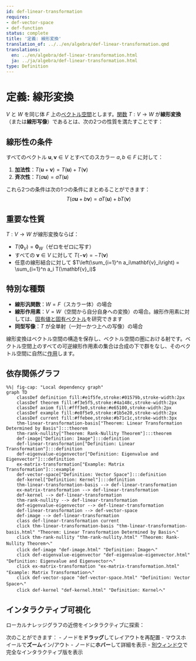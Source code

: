 ```yaml
---
id: def-linear-transformation
requires:
- def-vector-space
- def-function
status: complete
title: '定義: 線形変換'
translation_of: ../../en/algebra/def-linear-transformation.qmd
translations:
  en: ../en/algebra/def-linear-transformation.html
  ja: ../ja/algebra/def-linear-transformation.html
type: Definition
---
```


# 定義: 線形変換 {#def-linear-transformation}

$V$ と $W$ を同じ体 $F$ 上の[ベクトル空間](def-vector-space.qmd)とします。[関数](../logic-set-theory/def-function.qmd) $T: V \to W$ が**線形変換**（または**線形写像**）であるとは、次の2つの性質を満たすことです：

## 線形性の条件

すべてのベクトル $\mathbf{u}, \mathbf{v} \in V$ とすべてのスカラー $a, b \in F$ に対して：

1. **加法性**：$T(\mathbf{u} + \mathbf{v}) = T(\mathbf{u}) + T(\mathbf{v})$
2. **斉次性**：$T(a\mathbf{u}) = aT(\mathbf{u})$

これら2つの条件は次の1つの条件にまとめることができます：
$$T(a\mathbf{u} + b\mathbf{v}) = aT(\mathbf{u}) + bT(\mathbf{v})$$

## 重要な性質

$T: V \to W$ が線形変換ならば：

- $T(\mathbf{0}_V) = \mathbf{0}_W$（ゼロをゼロに写す）
- すべての $\mathbf{v} \in V$ に対して $T(-\mathbf{v}) = -T(\mathbf{v})$
- 任意の線形結合に対して $T\left(\sum_{i=1}^n a_i\mathbf{v}_i\right) = \sum_{i=1}^n a_i T(\mathbf{v}_i)$

## 特別な種類

- **線形汎関数**：$W = F$（スカラー体）の場合
- **線形作用素**：$V = W$（空間から自分自身への変換）の場合。線形作用素に対しては、[固有値と固有ベクトル](def-eigenvalue-eigenvector.qmd)を研究できます
- **同型写像**：$T$ が全単射（一対一かつ上への写像）の場合

線形変換はベクトル空間の構造を保存し、ベクトル空間の圏における射です。ベクトル空間上のすべての可逆線形作用素の集合は合成の下で群をなし、そのベクトル空間に自然に[作用](def-group-action.qmd)します。

## 依存関係グラフ

```mermaid
%%| fig-cap: "Local dependency graph"
graph TD
    classDef definition fill:#e1f5fe,stroke:#01579b,stroke-width:2px
    classDef theorem fill:#f3e5f5,stroke:#4a148c,stroke-width:2px
    classDef axiom fill:#fff3e0,stroke:#e65100,stroke-width:2px
    classDef example fill:#e8f5e9,stroke:#1b5e20,stroke-width:2px
    classDef current fill:#ffebee,stroke:#b71c1c,stroke-width:3px
    thm-linear-transformation-basis["Theorem: Linear Transformation Determined by Basis"]:::theorem
    thm-rank-nullity["Theorem: Rank-Nullity Theorem"]:::theorem
    def-image["Definition: Image"]:::definition
    def-linear-transformation["Definition: Linear Transformation"]:::definition
    def-eigenvalue-eigenvector["Definition: Eigenvalue and Eigenvector"]:::definition
    ex-matrix-transformation["Example: Matrix Transformation"]:::example
    def-vector-space["Definition: Vector Space"]:::definition
    def-kernel["Definition: Kernel"]:::definition
    thm-linear-transformation-basis --> def-linear-transformation
    ex-matrix-transformation --> def-linear-transformation
    def-kernel --> def-linear-transformation
    thm-rank-nullity --> def-linear-transformation
    def-eigenvalue-eigenvector --> def-linear-transformation
    def-linear-transformation --> def-vector-space
    def-image --> def-linear-transformation
    class def-linear-transformation current
    click thm-linear-transformation-basis "thm-linear-transformation-basis.html" "Theorem: Linear Transformation Determined by Basisへ"
    click thm-rank-nullity "thm-rank-nullity.html" "Theorem: Rank-Nullity Theoremへ"
    click def-image "def-image.html" "Definition: Imageへ"
    click def-eigenvalue-eigenvector "def-eigenvalue-eigenvector.html" "Definition: Eigenvalue and Eigenvectorへ"
    click ex-matrix-transformation "ex-matrix-transformation.html" "Example: Matrix Transformationへ"
    click def-vector-space "def-vector-space.html" "Definition: Vector Spaceへ"
    click def-kernel "def-kernel.html" "Definition: Kernelへ"
```

## インタラクティブ可視化

ローカルナレッジグラフの近傍をインタラクティブに探索：

::: {.graph-viz data-id="def-linear-transformation" data-width="700" data-height="500"}
:::

次のことができます：
- ノードを**ドラッグ**してレイアウトを再配置
- マウスホイールで**ズーム**イン/アウト
- ノードに**ホバー**して詳細を表示
- [別ウィンドウ](../../output/interactive/def-linear-transformation.html){target="_blank"}で完全なインタラクティブ版を表示
